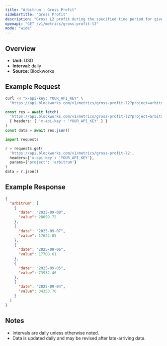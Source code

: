 ```yaml
---
title: "Arbitrum : Gross Profit"
sidebarTitle: "Gross Profit"
description: "Gross L2 profit during the specified time period for given blockchain."
openapi: "GET /v1/metrics/gross-profit-l2"
mode: "wide"
---
```


## Overview

- **Unit:** USD
- **Interval:** daily
- **Source:** Blockworks

## Example Request

<CodeGroup>

```bash cURL
curl -H "x-api-key: YOUR_API_KEY" \
  "https://api.blockworks.com/v1/metrics/gross-profit-l2?project=arbitrum"
```

```typescript TypeScript
const res = await fetch(
  'https://api.blockworks.com/v1/metrics/gross-profit-l2?project=arbitrum',
  { headers: { 'x-api-key': 'YOUR_API_KEY' } }
)
const data = await res.json()
```

```python Python
import requests

r = requests.get(
  'https://api.blockworks.com/v1/metrics/gross-profit-l2',
  headers={'x-api-key': 'YOUR_API_KEY'},
  params={'project': 'arbitrum'}
)
data = r.json()
```

</CodeGroup>

## Example Response

```json
{
  "arbitrum": [
    {
      "date": "2025-09-08",
      "value": 28099.72
    },
    {
      "date": "2025-09-07",
      "value": 17622.05
    },
    {
      "date": "2025-09-06",
      "value": 17708.61
    },
    {
      "date": "2025-09-05",
      "value": 73932.46
    },
    {
      "date": "2025-09-04",
      "value": 34353.76
    }
  ]
}
```

## Notes
- Intervals are daily unless otherwise noted.
- Data is updated daily and may be revised after late-arriving data.
